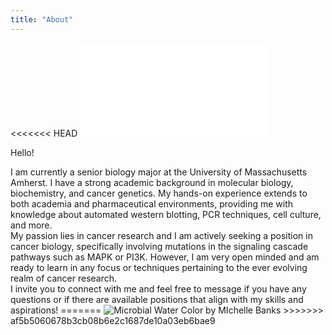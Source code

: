 ```yaml
---
title: "About"
---
```


<<<<<<< HEAD
![Chloe](images/Chloe.pdf)

Hello!

I am currently a senior biology major at the University of Massachusetts Amherst. I have a strong academic background in molecular biology, biochemistry, and cancer genetics. My hands-on experience extends to both academia and pharmaceutical environments, providing me with knowledge about automated western blotting, PCR techniques, cell culture, and more.\
My passion lies in cancer research and I am actively seeking a position in cancer biology, specifically involving mutations in the signaling cascade pathways such as MAPK or PI3K. However, I am very open minded and am ready to learn in any focus or techniques pertaining to the ever evolving realm of cancer research.\
I invite you to connect with me and feel free to message if you have any questions or if there are available positions that align with my skills and aspirations!
=======
![Microbial Water Color by MIchelle Banks](images/microbial_water_colors.jpg)
>>>>>>> af5b5060678b3cb08b6e2c1687de10a03eb6bae9
